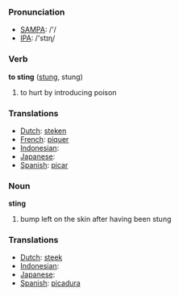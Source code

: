 === Pronunciation ===
*[[w:SAMPA|SAMPA]]: /'/
*[[w:IPA|IPA]]: /'stɪɳ/

=== Verb ===

'''to sting''' ([[stung]], stung)

# to hurt by introducing poison

=== Translations ===
*[[Dutch]]: [[steken]]
*[[French]]: [[piquer]]
*[[Indonesian]]: [[]]
*[[Japanese]]: [[]]
*[[Spanish]]: [[picar]]

=== Noun ===

'''sting'''

# bump left on the skin after having been stung

=== Translations ===
*[[Dutch]]: [[steek]]
*[[Indonesian]]: [[]]
*[[Japanese]]: [[]]
*[[Spanish]]: [[picadura]]